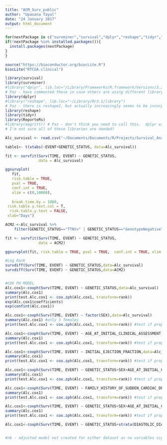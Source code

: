 ```yaml
---
title: "ACM_Surv_public"
author: "Upasana Tayal"
date: "24 January 2017"
output: html_document
---
```


```r
for(nextPackage in c("survminer","survival","dplyr","reshape","tidyr","ReporteRs")){
if(!nextPackage %in% installed.packages()){
  install.packages(nextPackage)
}
}
```

```r
source("https://bioconductor.org/biocLite.R")
biocLite("RTCGA.clinical")
```

```r
library(survival)
library(survminer)
#library("dplyr", lib.loc="/Library/Frameworks/R.framework/Versions/3.3/Resources/library")
# Paz - have commented these in case others are using different library locations
library(dplyr)
#library("reshape", lib.loc="~/Library/R/3.1/library") 
# Paz - there is reshape2, but actually increasingly seems to be incorporated into tidyr and dplyr
library(reshape)
library(tidyr)
library(ReporteRs)
#library(magrittr) # Paz - don't think you need to call this.  dplyr will load pipes.
# I'm not sure all of these libraries are needed?

```

```r
Alc_survival <- read.csv("~/Documents/Documents/R/Projects/Survival_Analysis/Raw_data_SA/Alcohol/Alc_survival.csv")

```

```r
table1<- t(xtabs(~EVENT+GENETIC_STATUS, data=Alc_survival))

```


```r
fit <- survfit(Surv(TIME, EVENT) ~ GENETIC_STATUS,
               data = Alc_survival)

ggsurvplot(
   fit,                    
   risk.table = TRUE,      
   pval = TRUE,             
   conf.int = TRUE,        
   xlim = c(0,10000),        
                           
   break.time.by = 1000,    
 risk.table.y.text.col = T, 
  risk.table.y.text = FALSE,
 xlab="Days")
```

```r
ACM2 <-Alc_survival %>%
    filter(GENETIC_STATUS=="TTNtv" | GENETIC_STATUS=="GenotypeNegative")

fit <- survfit(Surv(TIME, EVENT) ~ GENETIC_STATUS,
               data = ACM2)

ggsurvplot(fit, risk.table = TRUE, pval = TRUE,  conf.int = TRUE, xlim = c(0,12000),  break.time.by = 1000, risk.table.y.text.col = T,risk.table.y.text = FALSE, ggtheme = theme_RTCGA(), xlab="Days" )
```

```r
#Log Rank
survdiff(Surv(TIME, EVENT) ~ GENETIC_STATUS,data=Alc_survival)
survdiff(Surv(TIME, EVENT) ~ GENETIC_STATUS,data=ACM2)


#COX PH MODEL
Alc.cox1<-coxph(Surv(TIME, EVENT) ~ GENETIC_STATUS,data=Alc_survival)
summary(Alc.cox1)
print(test.Alc.cox1 <- cox.zph(Alc.cox1, transform=rank)) 
exp(Alc.cox1$coefficients)
exp(confint(Alc.cox1)) 

```

```r

Alc.cox1<-coxph(Surv(TIME, EVENT) ~ factor(SEX),data=Alc_survival)
summary(Alc.cox1) #only 3 females
print(test.Alc.cox1 <- cox.zph(Alc.cox1, transform=rank)) #test if proportional hazard assumption met

Alc.cox1<-coxph(Surv(TIME, EVENT) ~ AGE_AT_INITIAL_CLINICAL_ASSESSMENT,data=Alc_survival)
summary(Alc.cox1)
print(test.Alc.cox1 <- cox.zph(Alc.cox1, transform=rank)) #test if proportional hazard assumption met

Alc.cox1<-coxph(Surv(TIME, EVENT) ~ INITIAL_EJECTION_FRACTION,data=Alc_survival)
summary(Alc.cox1)
print(test.Alc.cox1 <- cox.zph(Alc.cox1, transform=rank)) #test if proportional hazard assumption met

Alc.cox1<-coxph(Surv(TIME, EVENT) ~ GENETIC_STATUS+SEX+AGE_AT_INITIAL_CLINICAL_ASSESSMENT+INITIAL_EJECTION_FRACTION,data=Alc_survival)
summary(Alc.cox1)
print(test.Alc.cox1 <- cox.zph(Alc.cox1, transform=rank)) #test if proportional hazard assumption met

Alc.cox1<-coxph(Surv(TIME, EVENT) ~ FAMILY_HISTORY_OF_SUDDEN_CARDIAC_DEATH,data=Alc_survival)
summary(Alc.cox1)
print(test.Alc.cox1 <- cox.zph(Alc.cox1, transform=rank)) #test if proportional hazard assumption met

Alc.cox1<-coxph(Surv(TIME, EVENT) ~ GENETIC_STATUS+SEX+AGE_AT_INITIAL_CLINICAL_ASSESSMENT+INITIAL_EJECTION_FRACTION,data=Alc_survival)
summary(Alc.cox1)
print(test.Alc.cox1 <- cox.zph(Alc.cox1, transform=rank)) #test if proportional hazard assumption met

Alc.cox1<-coxph(Surv(TIME, EVENT) ~ GENETIC_STATUS+strata(DIASTOLIC_DIAMETER)+AGE_AT_INITIAL_CLINICAL_ASSESSMENT+INITIAL_EJECTION_FRACTION,data=ACM2) #for ACM2


#nb - adjusted model not created for either dataset as no variables sig on univariable analysis
```

